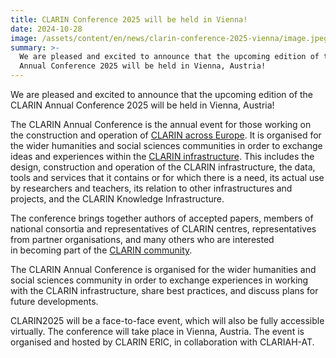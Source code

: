 ```yaml
---
title: CLARIN Conference 2025 will be held in Vienna!
date: 2024-10-28
image: /assets/content/en/news/clarin-conference-2025-vienna/image.jpeg
summary: >-
  We are pleased and excited to announce that the upcoming edition of the CLARIN
  Annual Conference 2025 will be held in Vienna, Austria!
---
```

We are pleased and excited to announce that the upcoming edition of the CLARIN Annual Conference 2025 will be held in Vienna, Austria!

The CLARIN Annual Conference is the annual event for those working on the construction and operation of [CLARIN across Europe](https://www.clarin.eu/content/about-clarin). It is organised for the wider humanities and social sciences communities in order to exchange ideas and experiences within the [CLARIN infrastructure](https://www.clarin.eu/). This includes the design, construction and operation of the CLARIN infrastructure, the data, tools and services that it contains or for which there is a need, its actual use by researchers and teachers, its relation to other infrastructures and projects, and the CLARIN Knowledge Infrastructure.

The conference brings together authors of accepted papers, members of national consortia and representatives of CLARIN centres, representatives from partner organisations, and many others who are interested in becoming part of the [CLARIN community](https://www.clarin.eu/content/network).

The CLARIN Annual Conference is organised for the wider humanities and social sciences community in order to exchange experiences in working with the CLARIN infrastructure, share best practices, and discuss plans for future developments.

CLARIN2025 will be a face-to-face event, which will also be fully accessible virtually. The conference will take place in Vienna, Austria. The event is organised and hosted by CLARIN ERIC, in collaboration with CLARIAH-AT.
